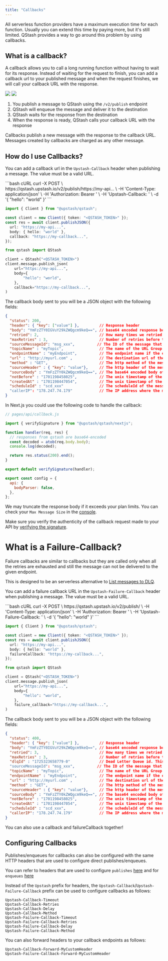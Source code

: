```yaml
---
title: "Callbacks"
---
```


All serverless function providers have a maximum execution time for each
function. Usually you can extend this time by paying more, but it's still
limited. QStash provides a way to go around this problem by using callbacks.

## What is a callback?

A callback allows you to call a long running function without having to wait for
its response. Instead of waiting for the request to finish, you can add a
callback url to your published message and when the request finishes, we will
call your callback URL with the response.


<img className="block h-32 dark:hidden" src="/img/qstash/callbacks.png" />
<img className="hidden h-40 dark:block" src="/img/qstash/callback_dark.png" />


1. You publish a message to QStash using the `/v2/publish` endpoint
2. QStash will enqueue the message and deliver it to the destination
3. QStash waits for the response from the destination
4. When the response is ready, QStash calls your callback URL with the response

Callbacks publish a new message with the response to the callback URL. Messages
created by callbacks are charged as any other message.

## How do I use Callbacks?

You can add a callback url in the `Upstash-Callback` header when publishing a
message. The value must be a valid URL.

<CodeGroup>
```bash cURL
curl -X POST \
  https://qstash.upstash.io/v2/publish/https://my-api... \
  -H 'Content-Type: application/json' \
  -H 'Authorization: Bearer <QSTASH_TOKEN>' \
  -H 'Upstash-Callback: <CALLBACK_URL>' \
  -d '{ "hello": "world" }'
```

```typescript Typescript
import { Client } from "@upstash/qstash";

const client = new Client({ token: "<QSTASH_TOKEN>" });
const res = await client.publishJSON({
  url: "https://my-api...",
  body: { hello: "world" },
  callback: "https://my-callback...",
});
```

```python Python
from qstash import QStash

client = QStash("<QSTASH_TOKEN>")
client.message.publish_json(
    url="https://my-api...",
    body={
        "hello": "world",
    },
    callback="https://my-callback...",
)
```
</CodeGroup>

The callback body sent to you will be a JSON object with the following fields:

```json
{
  "status": 200,
  "header": { "key": ["value"] },         // Response header
  "body": "YmFzZTY0IGVuY29kZWQgcm9keQ==", // base64 encoded response body
  "retried": 2,                           // How many times we retried to deliver the original message
  "maxRetries" : 3,                       // Number of retries before the message assumed to be failed to delivered.
  "sourceMessageId": "msg_xxx",          // The ID of the message that triggered the callback
  "topicName" : "myTopic",                // The name of the URL Group (topic) if the request was part of a URL Group
  "endpointName" : "myEndpoint",          // The endpoint name if the endpoint is given a name within a topic
  "url" : "http://myurl.com" ,            // The destination url of the message that triggered the callback
  "method" : "GET",                       // The http method of the message that triggered the callback
  "sourceHeader" : { "key": "value"},     // The http header of the message that triggered the callback
  "sourceBody" : "YmFzZTY0kZWQgcm9keQ==", // The base64 encoded body of the message that triggered the callback
  "notBefore" : "1701198458025",          // The unix timestamp of the message that triggered the callback is/will be delivered in milliseconds
  "createdAt" : "1701198447054",          // The unix timestamp of the message that triggered the callback is created in milliseconds
  "scheduleId" : "scd_xxx"                // The scheduleId of the message if the message is triggered by a schedule
  "callerIP": "178.247.74.179"            // The IP address where the message that triggered the callback is published from
}
```

In Next.js you could use the following code to handle the callback:

```js
// pages/api/callback.js

import { verifySignature } from "@upstash/qstash/nextjs";

function handler(req, res) {
  // responses from qstash are base64-encoded
  const decoded = atob(req.body.body);
  console.log(decoded);

  return res.status(200).end();
}

export default verifySignature(handler);

export const config = {
  api: {
    bodyParser: false,
  },
};
```

We may truncate the response body if it exceeds your plan limits. You can check
your `Max Message Size` in the
[console](https://console.upstash.com/qstash?tab=details).

Make sure you verify the authenticity of the callback request made to your API
by
[verifying the signature](/qstash/features/security/#request-signing-optional).

# What is a Failure-Callback?

Failure callbacks are similar to callbacks but they are called only when all the retries are exhausted and still
the message can not be delivered to the given endpoint.

This is designed to be an serverless alternative to [List messages to DLQ](/qstash/api/dlq/listMessages).

You can add a failure callback URL in the `Upstash-Failure-Callback` header when publishing a
message. The value must be a valid URL.

<CodeGroup>
```bash cURL
curl -X POST \
  https://qstash.upstash.io/v2/publish/<DESTINATION_URL> \
  -H 'Content-Type: application/json' \
  -H 'Authorization: Bearer <QSTASH_TOKEN>' \
  -H 'Upstash-Failure-Callback: <CALLBACK_URL>' \
  -d '{ "hello": "world" }'
```

```typescript Typescript
import { Client } from "@upstash/qstash";

const client = new Client({ token: "<QSTASH_TOKEN>" });
const res = await client.publishJSON({
  url: "https://my-api...",
  body: { hello: "world" },
  failureCallback: "https://my-callback...",
});
```

```python Python
from qstash import QStash

client = QStash("<QSTASH_TOKEN>")
client.message.publish_json(
    url="https://my-api...",
    body={
        "hello": "world",
    },
    failure_callback="https://my-callback...",
)
```
</CodeGroup>

The callback body sent to you will be a JSON object with the following fields:

```json
{
  "status": 400,
  "header": { "key": ["value"] },         // Response header
  "body": "YmFzZTY0IGVuY29kZWQgcm9keQ==", // base64 encoded response body
  "retried": 3,                           // How many times we retried to deliver the original message
  "maxRetries" : 3,                       // Number of retries before the message assumed to be failed to delivered.
  "dlqId" : "1725323658779-0"             // Dead Letter Queue id. This can be used to retrieve/remove the related message from DLQ.
  "sourceMessageId": "msg_xxx",          // The ID of the message that triggered the callback
  "topicName" : "myTopic",                // The name of the URL Group (topic) if the request was part of a topic
  "endpointName" : "myEndpoint",          // The endpoint name if the endpoint is given a name within a topic
  "url" : "http://myurl.com" ,            // The destination url of the message that triggered the callback
  "method" : "GET",                       // The http method of the message that triggered the callback
  "sourceHeader" : { "key": "value"},     // The http header of the message that triggered the callback
  "sourceBody" : "YmFzZTY0kZWQgcm9keQ==", // The base64 encoded body of the message that triggered the callback
  "notBefore" : "1701198458025",          // The unix timestamp of the message that triggered the callback is/will be delivered in milliseconds
  "createdAt" : "1701198447054",          // The unix timestamp of the message that triggered the callback is created in milliseconds
  "scheduleId" : "scd_xxx",               // The scheduleId of the message if the message is triggered by a schedule
  "callerIP": "178.247.74.179"            // The IP address where the message that triggered the callback is published from
}
```

You can also use a callback and failureCallback together!

## Configuring Callbacks

Publishes/enqueues for callbacks can also be configured with the same HTTP headers that are used to configure direct publishes/enqueues.

<Tip> You can refer to headers that are used to configure `publishes` [here](https://upstash.com/docs/qstash/api/publish) and for `enqueues` 
[here](https://upstash.com/docs/qstash/api/enqueue) </Tip>

Instead of the `Upstash` prefix for headers, the `Upstash-Callback`/`Upstash-Failure-Callback` prefix can be used to configure callbacks as follows:

```
Upstash-Callback-Timeout 
Upstash-Callback-Retries
Upstash-Callback-Delay 
Upstash-Callback-Method 
Upstash-Failure-Callback-Timeout 
Upstash-Failure-Callback-Retries
Upstash-Failure-Callback-Delay
Upstash-Failure-Callback-Method
```

You can also forward headers to your callback endpoints as follows:
```
Upstash-Callback-Forward-MyCustomHeader 
Upstash-Failure-Callback-Forward-MyCustomHeader  
```
